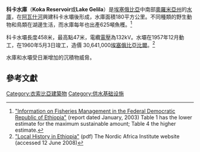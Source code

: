 '''科卡水庫'''（'''Koka Reservoir'''或'''Lake Gelila'''）是[[埃塞俄比亞|埃塞俄比亞]]中南部[[奧羅米亞州|奧羅米亞州]]的[[水庫|水庫]]，在[[阿瓦什河|阿瓦什河]]興建科卡水壩後形成，水庫面積180平方公里。不同種類的野生動物和鳥類在湖邊生活，而水庫每年也出產625噸魚穫。<ref>[http://www.fao.org/fi/fcp/en/ETH/body.htm "Information on Fisheries Management in the Federal Democratic Republic of Ethiopia"] (report dated January, 2003) Table 1 has the lower estimate for the maximum sustainable amount; Table 4 the higher estimate.</ref> 

科卡水壩長度458米，最高點47米，電纜[[電壓|電壓]]為132kV。水壩在1957年12月動工，在1960年5月3日竣工，造價 30,641,000[[埃塞俄比亞比爾|埃塞俄比亞比爾]]。<ref>[http://130.238.24.99/library/resources/dossiers/local_history_of_ethiopia/k/ORTKOB.pdf "Local History in Ethiopia"] {{webarchive|url=https://web.archive.org/web/20110528230121/http://130.238.24.99/library/resources/dossiers/local_history_of_ethiopia/k/ORTKOB.pdf |date=2011-05-28 }} (pdf) The Nordic Africa Institute website (accessed 12 June 2008)</ref>

水庫和水壩受日漸增加的沉積物威脅。

==參考文獻==
{{reflist}}

{{coord|display=title}}
{{ethiopia-geo-stub}}

[[Category:衣索比亞建築物|Category:衣索比亞建築物]]
[[Category:供水基础设施|Category:供水基础设施]]